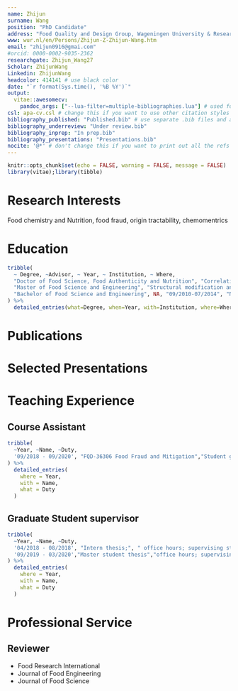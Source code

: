 ---
name: Zhijun
surname: Wang
position: "PhD Candidate"
address: "Food Quality and Design Group, Wageningen University & Research"
www: wur.nl/en/Persons/Zhijun-Z-Zhijun-Wang.htm
email: "zhijun0916@gmai.com"
#orcid: 0000-0002-9035-2362
researchgate: Zhijun_Wang27
Scholar: ZhijunWang
Linkedin: ZhijunWang
headcolor: 414141 # use black color
date: "`r format(Sys.time(), '%B %Y')`"
output: 
  vitae::awesomecv:
    pandoc_args: ["--lua-filter=multiple-bibliographies.lua"] # used for creating bibliographies for multiple sections
csl: apa-cv.csl # change this if you want to use other citation styles
bibliography_published: "Published.bib" # use separate .bib files and assign each of them a unique key: bibliography_*
bibliography_underreview: "Under review.bib"
bibliography_inprep: "In prep.bib"
bibliography_presentations: "Presentations.bib"
nocite: '@*' # don't change this if you want to print out all the refs
---


```{r setup, include=FALSE}
knitr::opts_chunk$set(echo = FALSE, warning = FALSE, message = FALSE)
library(vitae);library(tibble)
```

# Research Interests

Food chemistry and Nutrition, food fraud, origin tractability, chemomentrics 

# Education

```{r}
tribble(
  ~ Degree, ~Advisor, ~ Year, ~ Institution, ~ Where,
  "Doctor of Food Science, Food Authenticity and Nutrition", "Correlation analysis of banana compositions and growing conditions","09/2017-10/2021", "Wageningen University & Research", "Wageningen, The Netherlands",
  "Master of Food Science and Engineering", "Structural modification and biological activity of polysaccharides", "09/2014-07/2017", "Nanchang University", "Nanchang, China",
  "Bachelor of Food Science and Engineering", NA, "09/2010-07/2014", "Nanchang University", "Nanchang, China",
) %>% 
  detailed_entries(what=Degree, when=Year, with=Institution, where=Where, why=Advisor)
```

# Publications

<!-- Notes: copy and paste the following block for any other bibliography sections with the same bibliography key matched that you assigned in YAML  -->
\begingroup
\setlength{\parindent}{-0.5in}
\setlength{\leftskip}{0.5in}

::: {#refs_published}
:::

\endgroup
<!-- Bib-printing block ends here. -->




# Selected Presentations

\begingroup
\setlength{\parindent}{-0.5in}
\setlength{\leftskip}{0.5in}

::: {#refs_presentations}
:::

\endgroup


# Teaching Experience

## Course Assistant

```{r}
tribble(
  ~Year, ~Name, ~Duty,
  '09/2018 - 09/2020', "FQD-36306 Food Fraud and Mitigation","Student guidance in group discussion"
) %>% 
  detailed_entries(
    where = Year,
    with = Name, 
    what = Duty
  )
```


## Graduate Student supervisor

```{r}
tribble(
  ~Year, ~Name, ~Duty,
  '04/2018 - 08/2018', "Intern thesis;", " office hours; supervising student research projects",
  '09/2019 - 03/2020',"Master student thesis","office hours; supervising student research projects",
) %>% 
  detailed_entries(
    where = Year,
    with = Name, 
    what = Duty
  )
```

# Professional Service

## Reviewer

* Food Research International
* Journal of Food Engineering
* Journal of Food Science

